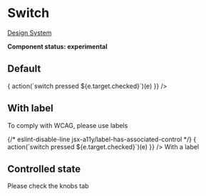 
<Meta title="UI/Form/Switch" component={Switch} decorators={[withKnobs]} />

# Switch

[Design System](https://designsystem.amsterdam.nl/7awj1hc9f/p/647350-toggle)

**Component status: experimental**

## Default

<Preview>
  <Story name="Default">
    <Switch
      onChange={(e) => {
        action(`switch pressed ${e.target.checked}`)(e)
      }}
    />
  </Story>
</Preview>

## With label

To comply with WCAG, please use labels

<Preview>
  <Story name="With label">
    <label htmlFor="checkBox">
      {/* eslint-disable-line jsx-a11y/label-has-associated-control */}
      <Switch
        id="checkBox"
        defaultChecked="checked"
        onChange={(e) => {
          action(`switch pressed ${e.target.checked}`)(e)
        }}
      />
      With a label
    </label>
  </Story>
</Preview>

## Controlled state

Please check the knobs tab

<Preview>
  <Story name="Controlled state">
    <Switch
      checked={boolean('Toggle switch', true)}
      onChange={action(
        'switch pressed, but please note the component is controlled! Check the knobs tab to programmatically toggle',
      )}
    />
  </Story>
</Preview>
